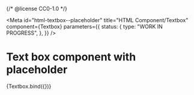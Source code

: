 {/* @license CC0-1.0 */}


<Meta
  id="html-textbox--placeholder"
  title="HTML Component/Textbox"
  component={Textbox}
  parameters={{
    status: {
      type: "WORK IN PROGRESS",
    },
  }}
/>

# Text box component with placeholder

<Canvas>
  <Story
    name="with placeholder"
    args={{
      placeholder: "The Quick Brown Fox Jumps Over The Lazy Dog",
    }}
  >
    {Textbox.bind({})}
  </Story>
</Canvas>
